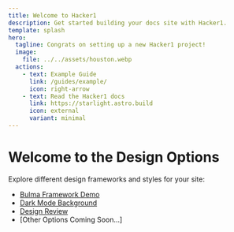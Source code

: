 ```yaml
---
title: Welcome to Hacker1
description: Get started building your docs site with Hacker1.
template: splash
hero:
  tagline: Congrats on setting up a new Hacker1 project!
  image:
    file: ../../assets/houston.webp
  actions:
    - text: Example Guide
      link: /guides/example/
      icon: right-arrow
    - text: Read the Hacker1 docs
      link: https://starlight.astro.build
      icon: external
      variant: minimal
---
```




# Welcome to the Design Options

Explore different design frameworks and styles for your site:

- [Bulma Framework Demo](/bulma)
- [Dark Mode Background](/dark-mode-background)
- [Design Review](./design-review.md)
- [Other Options Coming Soon...]
